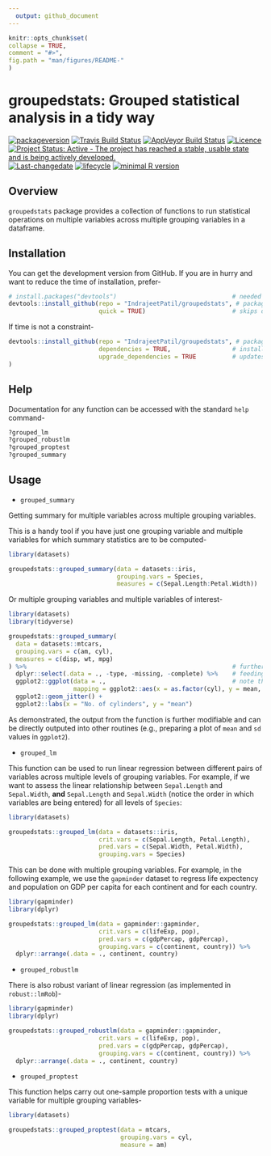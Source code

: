```yaml
---
  output: github_document
---
```


  <!-- README.md is generated from README.Rmd. Please edit that file -->

  ```r
knitr::opts_chunk$set(
  collapse = TRUE,
  comment = "#>",
  fig.path = "man/figures/README-"
)
```
# groupedstats: Grouped statistical analysis in a tidy way

[![packageversion](https://img.shields.io/badge/Package%20version-0.0.1.9000-orange.svg?style=flat-square)](commits/master)
[![Travis Build Status](https://travis-ci.org/IndrajeetPatil/groupedstats.svg?branch=master)](https://travis-ci.org/IndrajeetPatil/groupedstats) 
[![AppVeyor Build Status](https://ci.appveyor.com/api/projects/status/github/IndrajeetPatil/groupedstats?branch=master&svg=true)](https://ci.appveyor.com/project/IndrajeetPatil/groupedstats) 
[![Licence](https://img.shields.io/badge/licence-GPL--3-blue.svg)](https://www.gnu.org/licenses/gpl-3.0.en.html)
[![Project Status: Active - The project has reached a stable, usable state and is being actively developed.](http://www.repostatus.org/badges/latest/active.svg)](http://www.repostatus.org/#active)
[![Last-changedate](https://img.shields.io/badge/last%20change-`r gsub('-', '--', Sys.Date())`-yellowgreen.svg)](/commits/master)
[![lifecycle](https://img.shields.io/badge/lifecycle-experimental-red.svg)](https://www.tidyverse.org/lifecycle/#experimental)
[![minimal R version](https://img.shields.io/badge/R%3E%3D-3.3.0-6666ff.svg)](https://cran.r-project.org/)
<!-- [![Coverage Status](https://img.shields.io/codecov/c/github/IndrajeetPatil/groupedstats/master.svg)](https://codecov.io/github/IndrajeetPatil/groupedstats?branch=master)
[![Dependency Status](http://img.shields.io/gemnasium/IndrajeetPatil/groupedstats.svg)](https://gemnasium.com/IndrajeetPatil/groupedstats) -->

## Overview

`groupedstats` package provides a collection of functions to run statistical
operations on multiple variables across multiple grouping variables in a
dataframe.

## Installation

You can get the development version from GitHub. If you are in hurry and want to reduce the time of installation, prefer-

```r
# install.packages("devtools")                                # needed package to download from GitHub repo
devtools::install_github(repo = "IndrajeetPatil/groupedstats", # package path on GitHub
                         quick = TRUE)                        # skips docs, demos, and vignettes
```

If time is not a constraint-
```r
devtools::install_github(repo = "IndrajeetPatil/groupedstats", # package path on GitHub
                         dependencies = TRUE,                 # installs packages which groupedstats depends on
                         upgrade_dependencies = TRUE          # updates any out of date dependencies
)
```

## Help

Documentation for any function can be accessed with the standard `help` command-
```r
?grouped_lm
?grouped_robustlm
?grouped_proptest
?grouped_summary
```

## Usage

* `grouped_summary`

Getting summary for multiple variables across multiple grouping variables.

This is a handy tool if you have just one grouping variable and multiple variables for which summary statistics are to be computed-

```r
library(datasets)

groupedstats::grouped_summary(data = datasets::iris,
                              grouping.vars = Species,
                              measures = c(Sepal.Length:Petal.Width))
```

Or multiple grouping variables and multiple variables of interest-

```r
library(datasets)
library(tidyverse)

groupedstats::grouped_summary(
  data = datasets::mtcars,
  grouping.vars = c(am, cyl),
  measures = c(disp, wt, mpg)
) %>%                                                         # further modification with the pipe operator
  dplyr::select(.data = ., -type, -missing, -complete) %>%    # feeding the output into another function
  ggplot2::ggplot(data = .,                                   # note that `.` is just a placeholder for data here
                  mapping = ggplot2::aes(x = as.factor(cyl), y = mean, color = variable)) +
  ggplot2::geom_jitter() +
  ggplot2::labs(x = "No. of cylinders", y = "mean")
```

As demonstrated, the output from the function is further modifiable and can be directly outputed into other routines (e.g., preparing a plot of `mean` and `sd` values in `ggplot2`).

* `grouped_lm`

This function can be used to run linear regression between different pairs of variables across multiple levels of grouping variables. For example, if we want to assess the linear relationship between `Sepal.Length` and `Sepal.Width`, **and** `Sepal.Length` and `Sepal.Width` (notice the order in which variables are being entered) for all levels of `Species`:    

```r
library(datasets)

groupedstats::grouped_lm(data = datasets::iris,
                         crit.vars = c(Sepal.Length, Petal.Length),
                         pred.vars = c(Sepal.Width, Petal.Width),
                         grouping.vars = Species)
```

This can be done with multiple grouping variables. For example, in the following
example, we use the `gapminder` dataset to regress life expectency and
population on GDP per capita for each continent and for each country.

```r
library(gapminder)
library(dplyr)

groupedstats::grouped_lm(data = gapminder::gapminder,
                         crit.vars = c(lifeExp, pop),
                         pred.vars = c(gdpPercap, gdpPercap),
                         grouping.vars = c(continent, country)) %>%
  dplyr::arrange(.data = ., continent, country)
```

* `grouped_robustlm`

There is also robust variant of linear regression (as implemented in `robust::lmRob`)-

```r
library(gapminder)
library(dplyr)

groupedstats::grouped_robustlm(data = gapminder::gapminder,
                         crit.vars = c(lifeExp, pop),
                         pred.vars = c(gdpPercap, gdpPercap),
                         grouping.vars = c(continent, country)) %>%
  dplyr::arrange(.data = ., continent, country)
```

* `grouped_proptest`

This function helps carry out one-sample proportion tests with a unique variable for multiple grouping variables-

```r
library(datasets)

groupedstats::grouped_proptest(data = mtcars,
                               grouping.vars = cyl,
                               measure = am)
```
